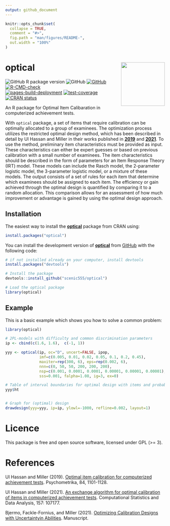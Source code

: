 ```yaml
---
output: github_document
---
```


<!-- README.md is generated from README.Rmd. Please edit that file -->

```r
knitr::opts_chunk$set(
  collapse = TRUE,
  comment = "#>",
  fig.path = "man/figures/README-",
  out.width = "100%"
)
```

# <img src="man/figures/optical.png" align="right" height="138"/>

# optical

<!-- badges: start -->

![GitHub R package version](https://img.shields.io/github/r-package/v/scenic555/optical?label=Optical&logo=github) ![GitHub](https://img.shields.io/github/downloads/scenic555/optical/total?logo=github) [![GitHub](https://img.shields.io/github/license/scenic555/optical?logo=github)](https://www.gnu.org/licenses/gpl-3.0) [![R-CMD-check](https://github.com/scenic555/optical/actions/workflows/R-CMD-check.yaml/badge.svg)](https://github.com/scenic555/optical/actions/workflows/R-CMD-check.yaml)  
[![pages-build-deployment](https://github.com/scenic555/optical/actions/workflows/pages/pages-build-deployment/badge.svg)](https://github.com/scenic555/optical/actions/workflows/pages/pages-build-deployment)
[![test-coverage](https://github.com/scenic555/optical/actions/workflows/test-coverage.yaml/badge.svg)](https://github.com/scenic555/optical/actions/workflows/test-coverage.yaml)
[![CRAN status](https://www.r-pkg.org/badges/version/optical)](https://CRAN.R-project.org/package=optical)

<!--[![](https://github.com/scenic555.png?size=50)](https://github.com/scenic555)-->

<!--[![Codecov test coverage](https://codecov.io/gh/scenic555/optical/branch/main/graph/badge.svg)](https://app.codecov.io/gh/scenic555/optical?branch=main)-->

<!-- badges: end -->

An R package for Optimal Item Calibaration in computerized achievement tests.

With `optical` package, a set of items that require calibration can be optimally allocated to a group of examinees. The optimization process utilizes the restricted optimal design method, which has been described in detail by Ul Hassan and Miller in their  works published in [**2019**](https://link.springer.com/article/10.1007/s11336-019-09673-6) and [**2021**](https://doi.org/10.1016/j.csda.2021.107177). To use the 
 method, preliminary item characteristics must be provided as input. These characteristics can either be expert guesses or based on previous calibration with a small number of examinees. The item characteristics should be described in the form of parameters for an Item Response Theory (IRT) model. These models
 can include the Rasch model, the 2-parameter logistic model, the 3-parameter logistic model, or a mixture of these models. The output consists of a set of rules for each item that determine which examinees should be assigned to each item. The efficiency or gain achieved through the optimal design is quantified 
 by comparing it to a random allocation. This comparison allows for an assessment of how much improvement or advantage is gained by using the optimal design approach. 

## Installation

The easiest way to install the [**optical**](https://scenic555.github.io/optical/) package from CRAN using:

``` r
install.packages("optical")
```

You can install the development version of [**optical**](https://scenic555.github.io/optical/) from [GitHub](https://github.com/) with the following code:

``` r
# if not installed already on your computer, install devtools
install.packages("devtools")

# Install the package
devtools::install_github("scenic555/optical")

# Load the optical package
library(optical)
```

## Example

This is a basic example which shows you how to solve a common problem:

```r
library(optical)

# 2PL-models with difficulty and common discrimination parameters
ip <- cbind(c(1.6, 1.6),  c(-1, 1))

yyy <- optical(ip, oc="D", uncert=FALSE, ipop,
               imf=c(0.005, 0.01, 0.02, 0.05, 0.1, 0.2, 0.45),
               maxiter=rep(300, 6), eps=rep(0.002, 6),
               nnn=c(0, 50, 50, 200, 200, 200),
               nsp=c(0.001, 0.0001, 0.0001, 0.00001, 0.00001, 0.00001),
               sss=0.001, falpha=1.08, ig=3, ex=0)

# Table of interval boundaries for optimal design with items and probabilities
yyy$ht


# Graph for (optimal) design
drawdesign(yyy=yyy, ip=ip, ylowl=-1000, refline=0.002, layout=1)
```

# Licence

This package is free and open source software, licensed under GPL (\>= 3).

# References

Ul Hassan and Miller (2019). [Optimal item calibration for computerized achievement tests](https://link.springer.com/article/10.1007/s11336-019-09673-6). Psychometrika, 84, 1101-1128.

Ul Hassan and Miller (2021). [An exchange algorithm for optimal calibration of items in computerized achievement tests](https://doi.org/10.1016/j.csda.2021.107177). Computational Statistics and Data Analysis, 157: 107177.

Bjermo, Fackle-Fornius, and Miller (2021). [Optimizing Calibration Designs with Uncertaintyin Abilities](https://urn.kb.se/resolve?urn=urn%3Anbn%3Ase%3Asu%3Adiva-198065). Manuscript.
